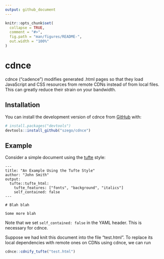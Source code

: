 ```yaml
---
output: github_document
---
```


<!-- README.md is generated from README.Rmd. Please edit that file -->

```r
knitr::opts_chunk$set(
  collapse = TRUE,
  comment = "#>",
  fig.path = "man/figures/README-",
  out.width = "100%"
)
```

# cdnce

<!-- badges: start -->
<!-- badges: end -->

cdnce ("cadence") modifies generated .html pages so that they
load JavaScript and CSS resources from remote CDNs instead of from local
files. This can greatly reduce their strain on your bandwidth.

## Installation

You can install the development version of cdnce from [GitHub](https://github.com/) with:

``` r
# install.packages("devtools")
devtools::install_github("szego/cdnce")
```
## Example

Consider a simple document using the [tufte](https://github.com/rstudio/tufte) style:

```
---
title: "An Example Using the Tufte Style"
author: "John Smith"
output:
  tufte::tufte_html:
    tufte_features: ["fonts", "background", "italics"]
    self_contained: false
---

# Blah blah

Some more blah
```

Note that we set `self_contained: false` in the YAML header. This
is necessary for cdnce.

Suppose we had knit this document into the file "test.html". To
replace its local dependencies with remote ones on CDNs using
cdnce, we can run

```r
cdnce::cdnify_tufte("test.html")
```
